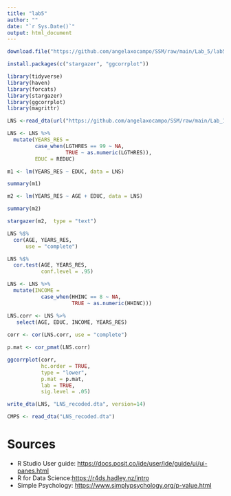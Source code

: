```yaml
---
title: "lab5"
author: ""
date: "`r Sys.Date()`"
output: html_document
---
```


```r
download.file("https://github.com/angelaxocampo/SSM/raw/main/Lab_5/lab5.Rmd", destfile = "lab5.Rmd")
```

```r
install.packages(c("stargazer", "ggcorrplot"))
```

```r
library(tidyverse)
library(haven)
library(forcats)
library(stargazer)
library(ggcorrplot)
library(magrittr)
```

```r
LNS <-read_dta(url("https://github.com/angelaxocampo/SSM/raw/main/Lab_1/Data/LNS.dta"))
```


```r
LNS <- LNS %>% 
  mutate(YEARS_RES = 
         case_when(LGTHRES == 99 ~ NA,
                   TRUE ~ as.numeric(LGTHRES)),
         EDUC = REDUC)
```

```r
m1 <- lm(YEARS_RES ~ EDUC, data = LNS)

summary(m1)

```

```r
m2 <- lm(YEARS_RES ~ AGE + EDUC, data = LNS)

summary(m2)
```



```r
stargazer(m2,  type = "text")
```

```r
LNS %$%
  cor(AGE, YEARS_RES,
      use = "complete") 

LNS %$%
  cor.test(AGE, YEARS_RES, 
           conf.level = .95)

```

```r
LNS <- LNS %>% 
  mutate(INCOME = 
           case_when(HHINC == 8 ~ NA,
                     TRUE ~ as.numeric(HHINC)))
```


```r
LNS.corr <- LNS %>%  
   select(AGE, EDUC, INCOME, YEARS_RES)
  
corr <- cor(LNS.corr, use = "complete")
```


```r
p.mat <- cor_pmat(LNS.corr)

```

```r
ggcorrplot(corr,
           hc.order = TRUE,
           type = "lower", 
           p.mat = p.mat,
           lab = TRUE, 
           sig.level = .05)
```


```r
write_dta(LNS, "LNS_recoded.dta", version=14)
```


```r
CMPS <- read_dta("LNS_recoded.dta")
```

# Sources

-   R Studio User guide: <https://docs.posit.co/ide/user/ide/guide/ui/ui-panes.html>
-   R for Data Science:<https://r4ds.hadley.nz/intro>
-   Simple Psychology: <https://www.simplypsychology.org/p-value.html>

